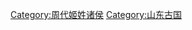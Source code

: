 {{Catnav|頁面分類|地理|国家|已不存在的國家|周代诸侯国}}
{{Catnav|頁面分類|...|夏商周|周朝|周代诸侯国}}

{{Catmore}}

[[Category:周代姬姓诸侯|Category:周代姬姓诸侯]]
[[Category:山东古国|Category:山东古国]]